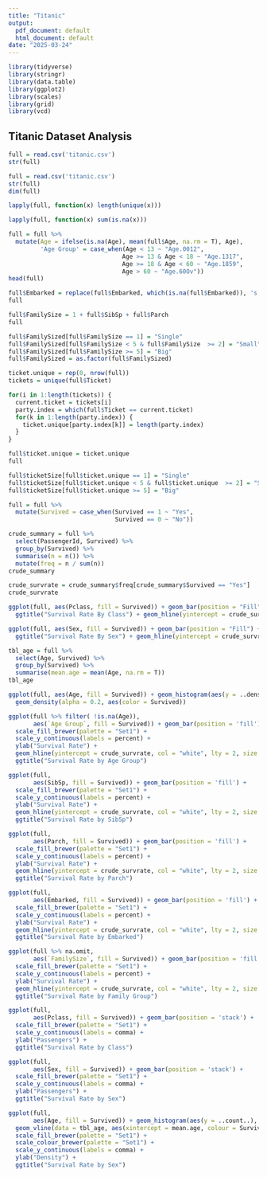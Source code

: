 ---
title: "Titanic"
output:
  pdf_document: default
  html_document: default
date: "2025-03-24"
---

```{r setup, include=FALSE}
library(tidyverse)
library(stringr)
library(data.table)
library(ggplot2)
library(scales)
library(grid)
library(vcd)
```


## Titanic Dataset Analysis
 
```{r, eval = TRUE, include = FALSE}
full = read.csv('titanic.csv')
str(full)
```
```{r, include = FALSE}
full = read.csv('titanic.csv')
str(full)
dim(full)
```

```{r, include = FALSE}

lapply(full, function(x) length(unique(x)))
```
```{r, include = FALSE}
lapply(full, function(x) sum(is.na(x)))
```

```{r, include = FALSE}
full = full %>%
  mutate(Age = ifelse(is.na(Age), mean(full$Age, na.rm = T), Age),
         'Age Group' = case_when(Age < 13 ~ "Age.0012",
                                Age >= 13 & Age < 18 ~ "Age.1317",
                                Age >= 18 & Age < 60 ~ "Age.1859",
                                Age > 60 ~ "Age.60Ov"))
head(full)
```

```{r, include = FALSE}
full$Embarked = replace(full$Embarked, which(is.na(full$Embarked)), 's')
full
```

```{r, include = FALSE}
full$FamilySize = 1 + full$SibSp + full$Parch
full
```

```{r, include = FALSE}
full$FamilySized[full$FamilySize == 1] = "Single"
full$FamilySized[full$FamilySize < 5 & full$FamilySize  >= 2] = "Small"
full$FamilySized[full$FamilySize >= 5] = "Big"
full$FamilySized = as.factor(full$FamilySized)
```

```{r, include = FALSE}
ticket.unique = rep(0, nrow(full))
tickets = unique(full$Ticket)

for(i in 1:length(tickets)) {
  current.ticket = tickets[i]
  party.index = which(full$Ticket == current.ticket)
  for(k in 1:length(party.index)) {
    ticket.unique[party.index[k]] = length(party.index)
  }
}

full$ticket.unique = ticket.unique
full
```
```{r, include = FALSE}
full$ticketSize[full$ticket.unique == 1] = "Single"
full$ticketSize[full$ticket.unique < 5 & full$ticket.unique  >= 2] = "Small"
full$ticketSize[full$ticket.unique >= 5] = "Big"
```


```{r, include = FALSE}
full = full %>%
  mutate(Survived = case_when(Survived == 1 ~ "Yes",
                              Survived == 0 ~ "No"))
```


```{r}
crude_summary = full %>%
  select(PassengerId, Survived) %>%
  group_by(Survived) %>%
  summarise(n = n()) %>%
  mutate(freq = n / sum(n))
crude_summary
```

```{r}
crude_survrate = crude_summary$freq[crude_summary$Survived == "Yes"]
crude_survrate
```


```{r}
ggplot(full, aes(Pclass, fill = Survived)) + geom_bar(position = "Fill") + scale_y_continuous(label = percent) + ylab("Survival Rate") +
  ggtitle("Survival Rate By Class") + geom_hline(yintercept = crude_survrate, col = "white", size = 2, lty = 2)
```

```{r}
ggplot(full, aes(Sex, fill = Survived)) + geom_bar(position = "Fill") + scale_y_continuous(label = percent) + ylab("Survival Rate") +
  ggtitle("Survival Rate By Sex") + geom_hline(yintercept = crude_survrate, col = "white", size = 2, lty = 2)
```

```{r}
tbl_age = full %>%
  select(Age, Survived) %>%
  group_by(Survived) %>%
  summarise(mean.age = mean(Age, na.rm = T))
tbl_age
```

```{r}
ggplot(full, aes(Age, fill = Survived)) + geom_histogram(aes(y = ..density..), alpha = 0.5) +
  geom_density(alpha = 0.2, aes(color = Survived))
```


```{r}
ggplot(full %>% filter( !is.na(Age)),
       aes(`Age Group`, fill = Survived)) + geom_bar(position = 'fill') + 
  scale_fill_brewer(palette = "Set1") +
  scale_y_continuous(labels = percent) +
  ylab("Survival Rate") + 
  geom_hline(yintercept = crude_survrate, col = "white", lty = 2, size = 2) +
  ggtitle("Survival Rate by Age Group")
```

```{r}
ggplot(full,
       aes(SibSp, fill = Survived)) + geom_bar(position = 'fill') + 
  scale_fill_brewer(palette = "Set1") +
  scale_y_continuous(labels = percent) +
  ylab("Survival Rate") + 
  geom_hline(yintercept = crude_survrate, col = "white", lty = 2, size = 2) +
  ggtitle("Survival Rate by SibSp")
```

```{r}
ggplot(full,
       aes(Parch, fill = Survived)) + geom_bar(position = 'fill') + 
  scale_fill_brewer(palette = "Set1") +
  scale_y_continuous(labels = percent) +
  ylab("Survival Rate") + 
  geom_hline(yintercept = crude_survrate, col = "white", lty = 2, size = 2) +
  ggtitle("Survival Rate by Parch")
```

```{r}
ggplot(full,
       aes(Embarked, fill = Survived)) + geom_bar(position = 'fill') + 
  scale_fill_brewer(palette = "Set1") +
  scale_y_continuous(labels = percent) +
  ylab("Survival Rate") + 
  geom_hline(yintercept = crude_survrate, col = "white", lty = 2, size = 2) +
  ggtitle("Survival Rate by Embarked")
```

```{r}
ggplot(full %>% na.omit,
       aes(`FamilySize`, fill = Survived)) + geom_bar(position = 'fill') + 
  scale_fill_brewer(palette = "Set1") +
  scale_y_continuous(labels = percent) +
  ylab("Survival Rate") + 
  geom_hline(yintercept = crude_survrate, col = "white", lty = 2, size = 2) +
  ggtitle("Survival Rate by Family Group")
```

```{r}
ggplot(full,
       aes(Pclass, fill = Survived)) + geom_bar(position = 'stack') + 
  scale_fill_brewer(palette = "Set1") +
  scale_y_continuous(labels = comma) +
  ylab("Passengers") + 
  ggtitle("Survival Rate by Class")
```

```{r}
ggplot(full,
       aes(Sex, fill = Survived)) + geom_bar(position = 'stack') + 
  scale_fill_brewer(palette = "Set1") +
  scale_y_continuous(labels = comma) +
  ylab("Passengers") + 
  ggtitle("Survival Rate by Sex")
```

```{r}
ggplot(full,
       aes(Age, fill = Survived)) + geom_histogram(aes(y = ..count..), alpha = 0.5) + 
  geom_vline(data = tbl_age, aes(xintercept = mean.age, colour = Survived), lty=2, size=1) +
  scale_fill_brewer(palette = "Set1") +
  scale_colour_brewer(palette = "Set1") +
  scale_y_continuous(labels = comma) +
  ylab("Density") + 
  ggtitle("Survival Rate by Sex")
```